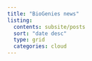 ```yaml
---
title: "BioGenies news"
listing:
  contents: subsite/posts
  sort: "date desc"
  type: grid
  categories: cloud
---
```


